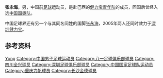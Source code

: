 {{Football player infobox
| playername = 张永海
| fullname = 张永海
| englishfullname = Zhang Yonghai
| countryofbirth = {{CHN}}
| cityofbirth =
| dateofbirth = {{birth date and age|1978|1|26}}
| height = {{height|m=1.82}}
| position = 中场
| currentclub = 已退役
| youthyears = 1993-1998年
| youthclubs = [[健力宝青年队|健力宝青年队]]
| years = 1998-2000年<br/>2001年<br/>2002-2004年<br/>2005年<br/>2006年<br/>2007-2008年
| clubs = [[八一足球俱乐部|八一队]]<br/>[[四川全兴|四川全兴]]<br/>[[厦门蓝狮|厦门蓝狮]]<br/>[[深圳健力宝|深圳健力宝]]<br/>[[重庆力帆|重庆力帆]]<br/>[[长沙金德|长沙金德]]
| caps(goals) =
| nationalyears = 1998年
| nationalteam = {{fb|CHN}}
| nationalcaps(goals) = 1 (0)
| medaltemplates = {{MedalCountry|{{CHN}}}}
                   {{MedalCompetition|[[亚运会|亚运会]]}}
                   {{MedalBronze|[[1998年亚洲运动会|曼谷1998年]]|足球}}
|}}
'''张永海'''{{BD|1978年|1月26日|||Z}}，男，中国前[[足球|足球]]运动员，是赴巴西的[[健力宝青年队|健力宝青年队]]的成员，回国后曾经入选[[中国国奥队|中国国奥队]]。

中国足球界还有另一个与其同名同姓的国脚[[张永海_(1979年)|张永海]]，2005年两人还同时效力于[[深圳健力宝|深圳健力宝]]。

== 参考资料 ==
{{reflist}}

{{2004年厦门蓝狮名单}}

{{Authority control}}
{{DEFAULTSORT:ZHANG Yonghai}}
[[Category:张姓|Yong]]
[[Category:中国男子足球运动员|Category:中国男子足球运动员]]
[[Category:八一足球俱乐部球员|Category:八一足球俱乐部球员]]
[[Category:四川全兴球员|Category:四川全兴球员]]
[[Category:深圳足球俱乐部球员|Category:深圳足球俱乐部球员]]
[[Category:中国国家足球队运动员|Category:中国国家足球队运动员]]
[[Category:重庆力帆球员|Category:重庆力帆球员]]
[[Category:长沙金德球员|Category:长沙金德球员]]